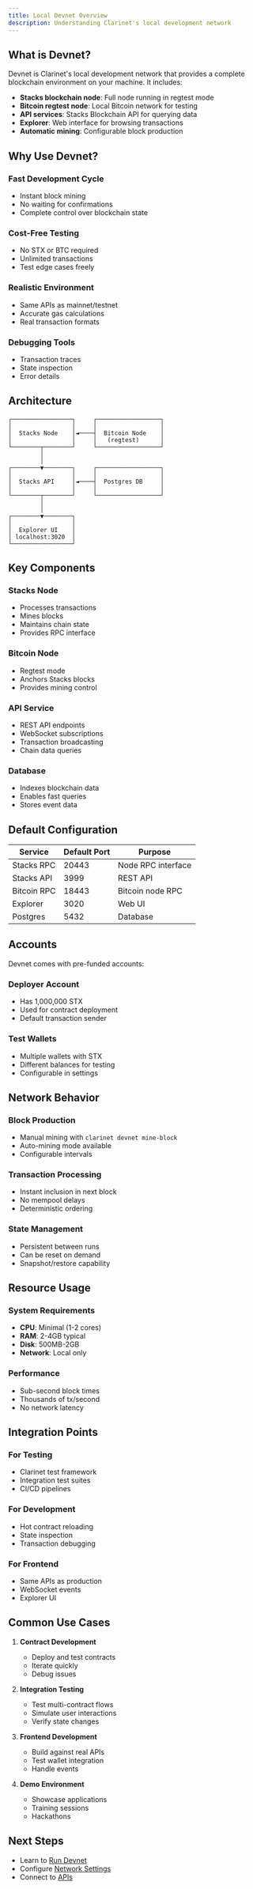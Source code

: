 ```yaml
---
title: Local Devnet Overview
description: Understanding Clarinet's local development network
---
```


## What is Devnet?

Devnet is Clarinet's local development network that provides a complete blockchain environment on your machine. It includes:

- **Stacks blockchain node**: Full node running in regtest mode
- **Bitcoin regtest node**: Local Bitcoin network for testing
- **API services**: Stacks Blockchain API for querying data
- **Explorer**: Web interface for browsing transactions
- **Automatic mining**: Configurable block production

## Why Use Devnet?

### Fast Development Cycle
- Instant block mining
- No waiting for confirmations
- Complete control over blockchain state

### Cost-Free Testing
- No STX or BTC required
- Unlimited transactions
- Test edge cases freely

### Realistic Environment
- Same APIs as mainnet/testnet
- Accurate gas calculations
- Real transaction formats

### Debugging Tools
- Transaction traces
- State inspection
- Error details

## Architecture

```
┌─────────────────┐     ┌──────────────────┐
│                 │     │                  │
│  Stacks Node    │◄────┤  Bitcoin Node    │
│                 │     │   (regtest)      │
└────────┬────────┘     └──────────────────┘
         │
         │
┌────────▼────────┐     ┌──────────────────┐
│                 │     │                  │
│  Stacks API     │◄────┤  Postgres DB     │
│                 │     │                  │
└────────┬────────┘     └──────────────────┘
         │
         │
┌────────▼────────┐
│                 │
│  Explorer UI    │
│ localhost:3020  │
└─────────────────┘
```

## Key Components

### Stacks Node
- Processes transactions
- Mines blocks
- Maintains chain state
- Provides RPC interface

### Bitcoin Node
- Regtest mode
- Anchors Stacks blocks
- Provides mining control

### API Service
- REST API endpoints
- WebSocket subscriptions
- Transaction broadcasting
- Chain data queries

### Database
- Indexes blockchain data
- Enables fast queries
- Stores event data

## Default Configuration

| Service | Default Port | Purpose |
|---------|-------------|---------|
| Stacks RPC | 20443 | Node RPC interface |
| Stacks API | 3999 | REST API |
| Bitcoin RPC | 18443 | Bitcoin node RPC |
| Explorer | 3020 | Web UI |
| Postgres | 5432 | Database |

## Accounts

Devnet comes with pre-funded accounts:

### Deployer Account
- Has 1,000,000 STX
- Used for contract deployment
- Default transaction sender

### Test Wallets
- Multiple wallets with STX
- Different balances for testing
- Configurable in settings

## Network Behavior

### Block Production
- Manual mining with `clarinet devnet mine-block`
- Auto-mining mode available
- Configurable intervals

### Transaction Processing
- Instant inclusion in next block
- No mempool delays
- Deterministic ordering

### State Management
- Persistent between runs
- Can be reset on demand
- Snapshot/restore capability

## Resource Usage

### System Requirements
- **CPU**: Minimal (1-2 cores)
- **RAM**: 2-4GB typical
- **Disk**: 500MB-2GB
- **Network**: Local only

### Performance
- Sub-second block times
- Thousands of tx/second
- No network latency

## Integration Points

### For Testing
- Clarinet test framework
- Integration test suites
- CI/CD pipelines

### For Development
- Hot contract reloading
- State inspection
- Transaction debugging

### For Frontend
- Same APIs as production
- WebSocket events
- Explorer UI

## Common Use Cases

1. **Contract Development**
   - Deploy and test contracts
   - Iterate quickly
   - Debug issues

2. **Integration Testing**
   - Test multi-contract flows
   - Simulate user interactions
   - Verify state changes

3. **Frontend Development**
   - Build against real APIs
   - Test wallet integration
   - Handle events

4. **Demo Environment**
   - Showcase applications
   - Training sessions
   - Hackathons

## Next Steps

- Learn to [Run Devnet](/tools/clarinet/development-environment/running-devnet)
- Configure [Network Settings](/tools/clarinet/development-environment/network-configuration)
- Connect to [APIs](/tools/clarinet/development-environment/connecting-to-apis)